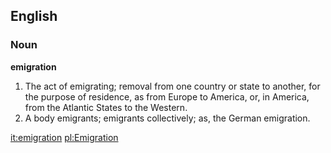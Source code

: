 ==English==

===Noun===

'''emigration'''

#The act of emigrating; removal from one country or state to another, for the purpose of residence, as from Europe to America, or, in America, from the Atlantic States to the Western.
#A body emigrants; emigrants collectively; as, the German emigration.

[[it:emigration]]
[[pl:Emigration]]